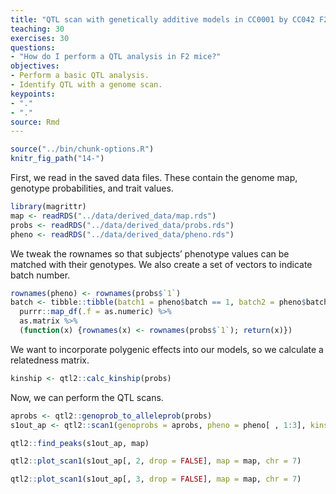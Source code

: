 ```yaml
---
title: "QTL scan with genetically additive models in CC0001 by CC042 F2 mice"
teaching: 30
exercises: 30
questions:
- "How do I perform a QTL analysis in F2 mice?"
objectives:
- Perform a basic QTL analysis.
- Identify QTL with a genome scan.
keypoints:
- "."
- "."
source: Rmd
---
```


```r
source("../bin/chunk-options.R")
knitr_fig_path("14-")
```

First, we read in the saved data files. These contain the genome map, genotype probabilities, and trait values.

```r
library(magrittr)
map <- readRDS("../data/derived_data/map.rds")
probs <- readRDS("../data/derived_data/probs.rds")
pheno <- readRDS("../data/derived_data/pheno.rds")
```

We tweak the rownames so that subjects' phenotype values can be matched with their genotypes. We also create a set of vectors to indicate batch number.

```r
rownames(pheno) <- rownames(probs$`1`)
batch <- tibble::tibble(batch1 = pheno$batch == 1, batch2 = pheno$batch == 2, batch3 = pheno$batch == 3) %>%
  purrr::map_df(.f = as.numeric) %>%
  as.matrix %>%
  (function(x) {rownames(x) <- rownames(probs$`1`); return(x)})
```

We want to incorporate polygenic effects into our models, so we calculate a relatedness matrix. 

```r
kinship <- qtl2::calc_kinship(probs)
```

Now, we can perform the QTL scans.


```r
aprobs <- qtl2::genoprob_to_alleleprob(probs)
s1out_ap <- qtl2::scan1(genoprobs = aprobs, pheno = pheno[ , 1:3], kinship = kinship, addcovar = cbind(batch, pheno$sex), reml = TRUE, cores = 0)
```


```r
qtl2::find_peaks(s1out_ap, map)
```


```r
qtl2::plot_scan1(s1out_ap[, 2, drop = FALSE], map = map, chr = 7)
```

```r
qtl2::plot_scan1(s1out_ap[, 3, drop = FALSE], map = map, chr = 7)
```

